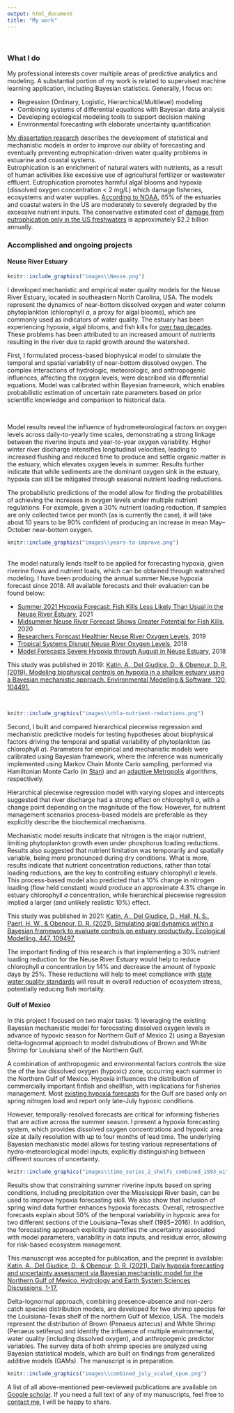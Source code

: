 ```yaml
---
output: html_document
title: "My work"
---
```

<style>
p.caption {
  font-size: 0.8em;
}
</style>
</br>

### What I do
My professional interests cover multiple areas of predictive analytics and modeling. A substantial portion of my work is related to supervised machine learning application, including Bayesian statistics. Generally, I focus on: 
</br> 

* Regression (Ordinary, Logistic, Hierarchical/Multilevel) modeling
* Combining systems of differential equations with Bayesian data analysis 
* Developing ecological modeling tools to support decision making
* Environmental forecasting with elaborate uncertainty quantification
</br>

[My dissertation research](https://repository.lib.ncsu.edu/bitstream/handle/1840.20/38491/etd.pdf?sequence=1&isAllowed=y) describes the development of statistical and mechanistic models in order to improve our ability of forecasting and eventually preventing eutrophication-driven water quality problems in estuarine and coastal systems. 
</br>
Eutrophication is an enrichment of natural waters with nutrients, as a result of human activities like excessive use of agricultural fertilizer or wastewater effluent. Eutrophication promotes harmful algal blooms and hypoxia (dissolved oxygen concentration < 2 mg/L) which damage fisheries, ecosystems and water supplies.
[According to NOAA](https://oceanservice.noaa.gov/facts/eutrophication.html), 65% of the estuaries and coastal waters in the US are moderately to severely degraded by the excessive nutrient inputs. The conservative estimated cost of [damage from eutrophication only in the US freshwaters](https://pubs.acs.org/doi/10.1021/es801217q) is approximately $2.2 billion annually.

### Accomplished and ongoing projects
#### Neuse River Estuary 

<div class = "row">
<div class = "col-sm-5 col-xs-5 col-md-5">
```r
knitr::include_graphics("images\\Neuse.png")
```
</div>


<div class = "col-sm-7 col-xs-7 col-md-7">
I developed mechanistic and empirical water quality models for the Neuse River Estuary, located in southeastern North Carolina, USA. The models represent the dynamics of near-bottom dissolved oxygen and water column phytoplankton (chlorophyll *a*, a proxy for algal blooms), which are commonly used as indicators of water quality. The estuary has been experiencing hypoxia, algal blooms, and fish kills for [over two decades](https://ncseagrant.ncsu.edu/currents/2016/10/forecasting-hypoxia-algal-blooms-for-the-neuse-river-estuary/). These problems has been attributed to an increased amount of nutrients resulting in the river due to rapid growth around the watershed.   

First, I formulated process-based biophysical model to simulate the temporal and spatial variability of near-bottom dissolved oxygen. The complex interactions of hydrologic, meteorologic, and anthropogenic influences, affecting the oxygen levels, were described via differential equations. Model was calibrated within Bayesian framework, which enables probabilistic estimation of uncertain rate parameters based on prior scientific knowledge and comparison to historical data. 
</div>
</div>
</br>
<div class = "row">
<div class = "col-sm-7 col-xs-7 col-md-7">
Model results reveal the influence of hydrometeorological factors on oxygen levels across daily-to-yearly time scales, demonstrating a strong linkage between the riverine inputs and year-to-year oxygen variability. Higher winter river discharge intensifies longitudinal velocities, leading to increased flushing and reduced time to produce and settle organic matter in the estuary, which elevates oxygen levels in summer. Results further indicate that while sediments are the dominant oxygen sink in the estuary, hypoxia can still be mitigated through seasonal nutrient loading reductions.  

The probabilistic predictions of the model allow for finding the probabilities of achieving the increases in oxygen levels under multiple nutrient regulations. For example, given a 30% nutrient loading reduction, if samples are only collected twice per month (as is currently the case), it will take about 10 years to be 90% confident of producing an increase in mean May–October near-bottom oxygen.    

</div>
<div class = "col-sm-5 col-xs-5 col-md-5">
```r
knitr::include_graphics("images\\years-to-improve.png")
```
</div>
</div>
</br>
The model naturally lends itself to be applied for forecasting hypoxia, given riverine flows and nutrient loads, which can be obtained through watershed modeling. I have been producing the annual summer Neuse hypoxia forecast since 2018. All available forecasts and their evaluation can be found below:
</br>

- [Summer 2021 Hypoxia Forecast: Fish Kills Less Likely Than Usual in the Neuse River Estuary](https://ncseagrant.ncsu.edu/currents/2021/06/summer-2021-hypoxia-forecast-fish-kills-less-likely-than-usual-in-the-neuse-river-estuary/), 2021</br>
- [Midsummer Neuse River Forecast Shows Greater Potential for Fish Kills](https://ncseagrant.ncsu.edu/currents/2020/06/midsummer-neuse-river-forecast-shows-greater-potential-for-fish-kills/), 2020</br>
- [Researchers Forecast Healthier Neuse River Oxygen Levels](https://ncseagrant.ncsu.edu/news/2019/06/researchers-forecast-healthier-neuse-river-oxygen-levels/), 2019</br>
- [Tropical Systems Disrupt Neuse River Oxygen Levels](https://ncseagrant.ncsu.edu/currents/2019/01/tropical-systems-disrupt-neuse-river-oxygen-levels/), 2018</br>
- [Model Forecasts Severe Hypoxia through August in Neuse Estuary](https://ncseagrant.ncsu.edu/news/2018/07/model-forecasts-severe-hypoxia-through-august-in-neuse-estuary/), 2018</br>

This study was published in 2019: [Katin, A., Del Giudice, D., & Obenour, D. R. (2019). Modeling biophysical controls on hypoxia in a shallow estuary using a Bayesian mechanistic approach. Environmental Modelling & Software, 120, 104491.](https://doi.org/10.1016/j.envsoft.2019.07.016) 

</br>

<div class = "row">
<div class = "col-sm-5 col-xs-5 col-md-5">
```r
knitr::include_graphics("images\\chla-nutrient-reductions.png")
```
</div>
<div class = "col-sm-7 col-xs-7 col-md-7">
Second, I built and compared hierarchical piecewise regression and mechanistic predictive models for testing hypotheses about biophysical factors driving the temporal and spatial variability of phytoplankton (as chlorophyll *a*). Parameters for empirical and mechanistic models were calibrated using Bayesian framework, where the inference was numerically implemented using Markov Chain Monte Carlo sampling, performed via Hamiltonian Monte Carlo (in [Stan](https://mc-stan.org/)) and an [adaptive Metropolis](https://www.jstor.org/stable/3318737?seq=1#metadata_info_tab_contents) algorithms, respectively. 

Hierarchical piecewise regression model with varying slopes and intercepts suggested that river discharge had a strong effect on chlorophyll *a*, with a change point depending on the magnitude of the flow. However, for nutrient management scenarios process-based models are preferable as they explicitly describe the biochemical mechanisms. 

Mechanistic model results indicate that nitrogen is the major nutrient, limiting phytoplankton growth even under phosphorus loading reductions. Results also suggested that nutrient limitation was temporarily and spatially variable, being more pronounced during dry conditions. What is more, results indicate that nutrient concentration reductions, rather than total loading reductions, are the key to controlling estuary chlorophyll *a* levels. This process-based model also predicted that a 10% change in nitrogen loading (flow held constant) would produce an approximate 4.3% change in estuary chlorophyll *a* concentration, while hierarchical piecewise regression implied a larger (and unlikely realistic 10%) effect.

This study was published in 2021: [Katin, A., Del Giudice, D., Hall, N. S., Paerl, H. W., & Obenour, D. R. (2021). Simulating algal dynamics within a Bayesian framework to evaluate controls on estuary productivity. Ecological Modelling, 447, 109497.](https://doi.org/10.1016/j.ecolmodel.2021.109497)
</div>
</div>

The important finding of this research is that implementing a 30% nutrient loading reduction for the Neuse River Estuary would help to reduce chlorophyll *a* concentration by 14% and decrease the amount of hypoxic days by 25%. These reductions will help to meet compliance with [state water quality standards](https://deq.nc.gov/about/divisions/water-resources/water-planning/nonpoint-source-planning/neuse-nutrient-strategy#general-resources) will result in overall reduction of ecosystem stress, potentially reducing fish mortality.
</br>


#### Gulf of Mexico 

In this project I focused on two major tasks: 1) leveraging the existing Bayesian mechanistic model for forecasting dissolved oxygen levels in advance of hypoxic season for Northern Gulf of Mexico 2) using a Bayesian delta-lognormal approach to model distrubutions of Brown and White Shrimp for Louisiana shelf of the Northern Gulf.  

A combination of anthropogenic and environmental factors controls the size the of the low dissolved oxygen (hypoxic) zone, occurring each summer in the Northern Gulf of Mexico. Hypoxia influences the distribution of commercially important finfish and shellfish, with implications for fisheries management. Most [existing hypoxia forecasts](https://doi.org/10.1073/pnas.1705293114) for the Gulf are based only on spring nitrogen load and report only late-July hypoxic conditions. 

However, temporally-resolved forecasts are critical for informing fisheries that are active across the summer season. I present a hypoxia forecasting system, which provides dissolved oxygen concentrations and hypoxic area size at daily resolution with up to four months of lead time. The underlying Bayesian mechanistic model allows for testing various representations of hydro-meteorological model inputs, explicitly distinguishing between different sources of uncertainty. 

```r
knitr::include_graphics("images\\time_series_2_shelfs_combined_1993_with_legend.png")
```

Results show that constraining summer riverine inputs based on spring conditions, including precipitation over the Mississippi River basin, can be used to improve hypoxia forecasting skill. We also show that inclusion of spring wind data further enhances hypoxia forecasts. Overall, retrospective forecasts explain about 50% of the temporal variability in hypoxic area for two different sections of the Louisiana–Texas shelf (1985−2016). In addition, the forecasting approach explicitly quantifies the uncertainty associated with model parameters, variability in data inputs, and residual error, allowing for risk-based ecosystem management.

This manuscript was accepted for publication, and the preprint is available: [Katin, A., Del Giudice, D., & Obenour, D. R. (2021). Daily hypoxia forecasting and uncertainty assessment via Bayesian mechanistic model for the Northern Gulf of Mexico. Hydrology and Earth System Sciences Discussions, 1-17.](https://hess.copernicus.org/preprints/hess-2021-207/hess-2021-207.pdf)  

Delta-lognormal approach, combining presence-absence and non-zero catch species distribution models, are developed for two shrimp species for the Louisiana–Texas shelf of the northern Gulf of Mexico, USA. The models represent the distribution of Brown (Penaeus aztecus) and White Shrimp (Penaeus setiferus) and identify the influence of multiple environmental, water quality (including dissolved oxygen), and anthropogenic predictor variables. The survey data of both shrimp species are analyzed using Bayesian statistical models, which are built on findings from generalized additive models (GAMs). The manuscript is in preparation. 

```r
knitr::include_graphics("images\\combined_july_scaled_cpue.png")
```

A list of all above-mentioned peer-reviewed publications are available on [Google scholar](https://scholar.google.com/citations?user=kVUvwyEAAAAJ&hl=en). If you need a full text of any of my manuscripts, feel free to [contact me](contact.html), I will be happy to share.  